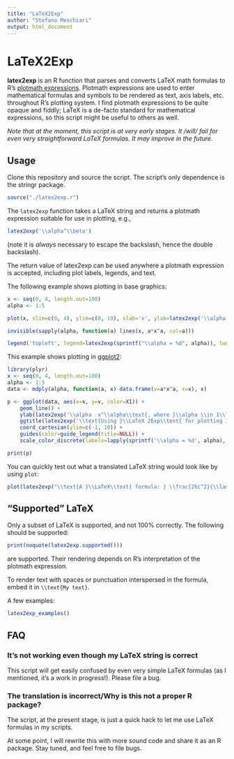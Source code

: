 ```yaml
---
title: "LaTeX2Exp"
author: "Stefano Meschiari"
output: html_document
---
```

# LaTeX2Exp
**latex2exp** is an R function that parses and converts LaTeX math formulas to R's [plotmath expressions](http://stat.ethz.ch/R-manual/R-patched/library/grDevices/html/plotmath.html). Plotmath expressions are used to enter mathematical formulas and symbols to be rendered as text, axis labels, etc. throughout R's plotting system. I find plotmath expressions to be quite opaque and fiddly; LaTeX is a de-facto standard for mathematical expressions, so this script might be useful to others as well.

*Note that at the moment, this script is at very early stages. It /will/ fail for even very straightforward LaTeX formulas. It may improve in the future.*

## Usage
Clone this repository and source the script. The script's only dependence is  the stringr package.
```r
source("./latex2exp.r")
```

The `latex2exp` function takes a LaTeX string and returns a plotmath expression suitable for use in plotting, e.g.,

```r
latex2exp('\\alpha^\\beta')
```
(note it is *always* necessary to escape the backslash, hence the double backslash).

The return value of latex2exp can be used anywhere a plotmath expression is accepted, including plot labels, legends, and text. 

The following example shows plotting in base graphics:
```r
x <- seq(0, 4, length.out=100)
alpha <- 1:5

plot(x, xlim=c(0, 4), ylim=c(0, 10), xlab='x', ylab=latex2exp('\\alpha  x^\\alpha\\text{, where }\\alpha \\in \\text{1:5}'), type='n', main=latex2exp('\\text{Using }\\LaTeX 2Exp\\text{ for plotting in base graphics}'))

invisible(sapply(alpha, function(a) lines(x, a*x^a, col=a)))

legend('topleft', legend=latex2exp(sprintf("\\alpha = %d", alpha)), lwd=1, col=alpha)
```

This example shows plotting in [ggplot2](http://ggplot2.org):
```r
library(plyr)
x <- seq(0, 4, length.out=100)
alpha <- 1:5
data <- mdply(alpha, function(a, x) data.frame(v=a*x^a, x=x), x)

p <- ggplot(data, aes(x=x, y=v, color=X1)) +
    geom_line() + 
    ylab(latex2exp('\\alpha  x^\\alpha\\text{, where }\\alpha \\in 1\\ldots 5')) +
    ggtitle(latex2exp('\\text{Using }\\LaTeX 2Exp\\text{ for plotting in ggplot2}')) +
    coord_cartesian(ylim=c(-1, 10)) +
    guides(color=guide_legend(title=NULL)) +
    scale_color_discrete(labels=lapply(sprintf('\\alpha = %d', alpha), latex2exp)) # Note that ggplot2 legend labels must be lists of expressions, not vectors of expressions

print(p)
```

You can quickly test out what a translated LaTeX string would look like by using `plot`: 
```r
plot(latex2exp("\\text{A }\\LaTeX\\text{ formula: } \\frac{2hc^2}{\\lambda^5}  \\, \\frac{1}{e^{\\frac{hc}{\\lambda k_B T}} - 1}"), cex=2)
```

## "Supported" LaTeX
Only a subset of LaTeX is supported, and not 100% correctly. The following should be supported:
```r
print(noquote(latex2exp.supported()))
``` 
are supported. Their rendering depends on R's interpretation of the plotmath expression.

To render text with spaces or punctuation interspersed in the formula, embed it in `\\text{My text}`. 

A few examples:

```r
latex2exp_examples()
```

## FAQ
### It's not working even though my LaTeX string is correct
This script will get easily confused by even very simple LaTeX formulas (as I mentioned, it's a work in progress!). Please file a bug. 

### The translation is incorrect/Why is this not a proper R package?
The script, at the present stage, is just a quick hack to let me use LaTeX formulas in my scripts. 

At some point, I will rewrite this with more sound code and share it as an R package. Stay tuned, and feel free to file bugs.